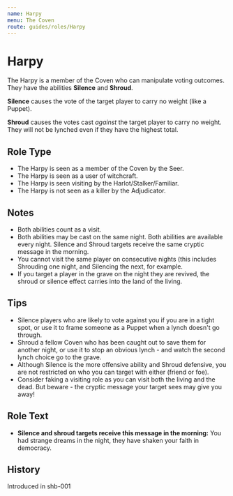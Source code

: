 ```yaml
---
name: Harpy
menu: The Coven
route: guides/roles/Harpy
---
```



# Harpy

The Harpy is a member of the Coven who can manipulate voting outcomes. They have the abilities **Silence** and **Shroud**.

**Silence** causes the vote of the target player to carry no weight (like a Puppet).

**Shroud** causes the votes cast _against_ the target player to carry no weight. They will not be lynched even if they have the highest total.

## Role Type

- The Harpy is seen as a member of the Coven by the Seer.
- The Harpy is seen as a user of witchcraft.
- The Harpy is seen visiting by the Harlot/Stalker/Familiar.
- The Harpy is not seen as a killer by the Adjudicator.

## Notes

- Both abilities count as a visit.
- Both abilities may be cast on the same night. Both abilities are available every night. Silence and Shroud targets receive the same cryptic message in the morning.
- You cannot visit the same player on consecutive nights (this includes Shrouding one night, and Silencing the next, for example.
- If you target a player in the grave on the night they are revived, the shroud or silence effect carries into the land of the living.

## Tips

- Silence players who are likely to vote against you if you are in a tight spot, or use it to frame someone as a Puppet when a lynch doesn't go through.
- Shroud a fellow Coven who has been caught out to save them for another night, or use it to stop an obvious lynch - and watch the second lynch choice go to the grave.
- Although Silence is the more offensive ability and Shroud defensive, you are not restricted on who you can target with either (friend or foe).
- Consider faking a visiting role as you can visit both the living and the dead. But beware - the cryptic message your target sees may give you away!

## Role Text

- **Silence and shroud targets receive this message in the morning:** You had strange dreams in the night, they have shaken your faith in democracy.

## History

<Timeline lineColor="white">
  <Event interval="2017-10-19">Introduced in shb-001</Event>
</Timeline>

